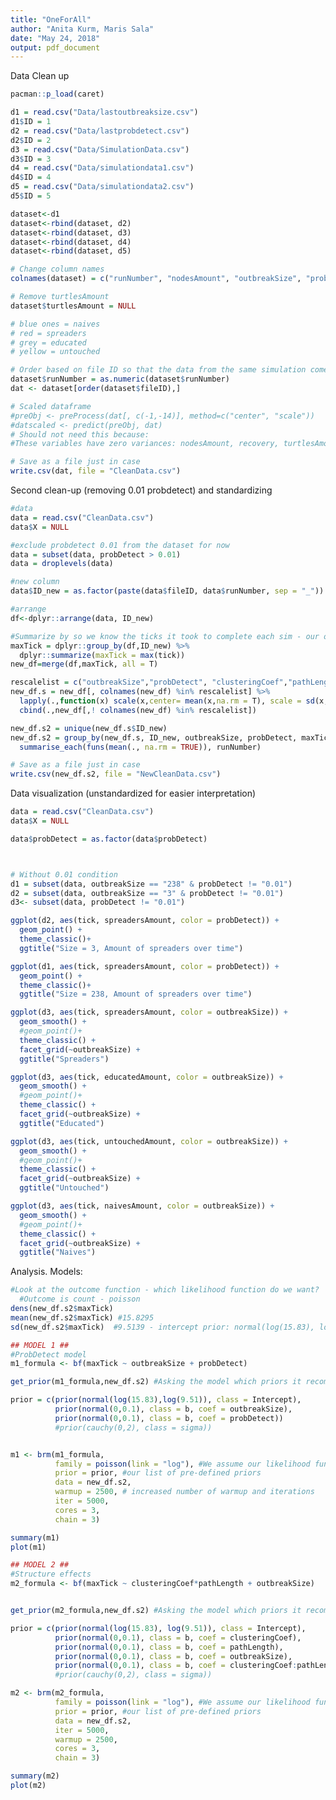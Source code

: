 ```yaml
---
title: "OneForAll"
author: "Anita Kurm, Maris Sala"
date: "May 24, 2018"
output: pdf_document
---
```


Data Clean up
```r
pacman::p_load(caret)

d1 = read.csv("Data/lastoutbreaksize.csv")
d1$ID = 1
d2 = read.csv("Data/lastprobdetect.csv")
d2$ID = 2
d3 = read.csv("Data/SimulationData.csv")
d3$ID = 3
d4 = read.csv("Data/simulationdata1.csv")
d4$ID = 4
d5 = read.csv("Data/simulationdata2.csv")
d5$ID = 5

dataset<-d1
dataset<-rbind(dataset, d2)
dataset<-rbind(dataset, d3)
dataset<-rbind(dataset, d4)
dataset<-rbind(dataset, d5)

# Change column names
colnames(dataset) = c("runNumber", "nodesAmount", "outbreakSize", "probDetect", "recovery", "tick", "turtlesAmount", "clusteringCoef", "pathLength", "naivesAmount", "spreadersAmount", "educatedAmount", "untouchedAmount", "fileID")

# Remove turtlesAmount
dataset$turtlesAmount = NULL

# blue ones = naives
# red = spreaders
# grey = educated
# yellow = untouched

# Order based on file ID so that the data from the same simulation comes together
dataset$runNumber = as.numeric(dataset$runNumber)
dat <- dataset[order(dataset$fileID),]

# Scaled dataframe
#preObj <- preProcess(dat[, c(-1,-14)], method=c("center", "scale"))
#datscaled <- predict(preObj, dat)
# Should not need this because:
#These variables have zero variances: nodesAmount, recovery, turtlesAmount

# Save as a file just in case
write.csv(dat, file = "CleanData.csv")
```



Second clean-up (removing 0.01 probdetect) and standardizing
```r
#data
data = read.csv("CleanData.csv")
data$X = NULL

#exclude probdetect 0.01 from the dataset for now
data = subset(data, probDetect > 0.01)
data = droplevels(data)

#new column
data$ID_new = as.factor(paste(data$fileID, data$runNumber, sep = "_"))

#arrange
df<-dplyr::arrange(data, ID_new)

#Summarize by so we know the ticks it took to complete each sim - our outcome
maxTick = dplyr::group_by(df,ID_new) %>%
  dplyr::summarize(maxTick = max(tick))
new_df=merge(df,maxTick, all = T)

rescalelist = c("outbreakSize","probDetect", "clusteringCoef","pathLength")
new_df.s = new_df[, colnames(new_df) %in% rescalelist] %>% 
  lapply(.,function(x) scale(x,center= mean(x,na.rm = T), scale = sd(x, na.rm = T)))%>% 
  cbind(.,new_df[,! colnames(new_df) %in% rescalelist]) 

new_df.s2 = unique(new_df.s$ID_new)
new_df.s2 = group_by(new_df.s, ID_new, outbreakSize, probDetect, maxTick,clusteringCoef, pathLength) %>%
  summarise_each(funs(mean(., na.rm = TRUE)), runNumber)

# Save as a file just in case
write.csv(new_df.s2, file = "NewCleanData.csv")
```


Data visualization (unstandardized for easier interpretation)
```r
data = read.csv("CleanData.csv")
data$X = NULL

data$probDetect = as.factor(data$probDetect)



# Without 0.01 condition
d1 = subset(data, outbreakSize == "238" & probDetect != "0.01")
d2 = subset(data, outbreakSize == "3" & probDetect != "0.01")
d3<- subset(data, probDetect != "0.01")

ggplot(d2, aes(tick, spreadersAmount, color = probDetect)) +
  geom_point() +
  theme_classic()+
  ggtitle("Size = 3, Amount of spreaders over time")

ggplot(d1, aes(tick, spreadersAmount, color = probDetect)) +
  geom_point() +
  theme_classic()+
  ggtitle("Size = 238, Amount of spreaders over time")

ggplot(d3, aes(tick, spreadersAmount, color = outbreakSize)) +
  geom_smooth() +
  #geom_point()+
  theme_classic() +
  facet_grid(~outbreakSize) +
  ggtitle("Spreaders")

ggplot(d3, aes(tick, educatedAmount, color = outbreakSize)) +
  geom_smooth() +
  #geom_point()+
  theme_classic() +
  facet_grid(~outbreakSize) +
  ggtitle("Educated")

ggplot(d3, aes(tick, untouchedAmount, color = outbreakSize)) +
  geom_smooth() +
  #geom_point()+
  theme_classic() +
  facet_grid(~outbreakSize) +
  ggtitle("Untouched")

ggplot(d3, aes(tick, naivesAmount, color = outbreakSize)) +
  geom_smooth() +
  #geom_point()+
  theme_classic() +
  facet_grid(~outbreakSize) +
  ggtitle("Naives")

```


Analysis.
Models:
```r
#Look at the outcome function - which likelihood function do we want?
  #Outcome is count - poisson 
dens(new_df.s2$maxTick)
mean(new_df.s2$maxTick) #15.8295 
sd(new_df.s2$maxTick)  #9.5139 - intercept prior: normal(log(15.83), log(9.51))

## MODEL 1 ##
#ProbDetect model
m1_formula <- bf(maxTick ~ outbreakSize + probDetect)

get_prior(m1_formula,new_df.s2) #Asking the model which priors it recommend

prior = c(prior(normal(log(15.83),log(9.51)), class = Intercept),
          prior(normal(0,0.1), class = b, coef = outbreakSize), 
          prior(normal(0,0.1), class = b, coef = probDetect))
          #prior(cauchy(0,2), class = sigma)) 


m1 <- brm(m1_formula,
          family = poisson(link = "log"), #We assume our likelihood function to be poisson
          prior = prior, #our list of pre-defined priors
          data = new_df.s2,
          warmup = 2500, # increased number of warmup and iterations
          iter = 5000,
          cores = 3,
          chain = 3)

summary(m1)
plot(m1)

## MODEL 2 ##
#Structure effects
m2_formula <- bf(maxTick ~ clusteringCoef*pathLength + outbreakSize)


get_prior(m2_formula,new_df.s2) #Asking the model which priors it recommends 

prior = c(prior(normal(log(15.83), log(9.51)), class = Intercept),
          prior(normal(0,0.1), class = b, coef = clusteringCoef),
          prior(normal(0,0.1), class = b, coef = pathLength),
          prior(normal(0,0.1), class = b, coef = outbreakSize),
          prior(normal(0,0.1), class = b, coef = clusteringCoef:pathLength))
          #prior(cauchy(0,2), class = sigma))

m2 <- brm(m2_formula,
          family = poisson(link = "log"), #We assume our likelihood function to be normally distributed
          prior = prior, #our list of pre-defined priors
          data = new_df.s2,
          iter = 5000,
          warmup = 2500,
          cores = 3,
          chain = 3)

summary(m2)
plot(m2)
```

